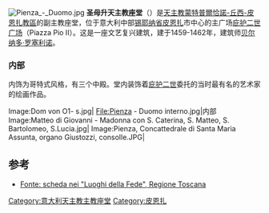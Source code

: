 {{Coord|43|04|34.88|N|11|40|44.99|E|display=title|type:landmark_region:IT}}
[[File:Pienza_-_Duomo.jpg|thumb]]
'''圣母升天主教座堂'''（{{lang-it|Concattedrale di Santa Maria Assunta}}）是[[天主教蒙特普爾恰諾-丘西-皮恩扎教區|天主教蒙特普爾恰諾-丘西-皮恩扎教區]]的副主教座堂，位于意大利中部[[锡耶纳省|锡耶纳省]][[皮恩扎|皮恩扎]]市中心的主广场[[庇护二世广场|庇护二世广场]]（Piazza Pio II）。这是一座文艺复兴建筑，建于1459-1462年，建筑师[[贝尔纳多·罗塞利诺|贝尔纳多·罗塞利诺]]。

=== 内部 ===
内饰为哥特式风格，有三个中殿。堂内装饰着[[庇护二世|庇护二世]]委托的当时最有名的艺术家的绘画作品。

<gallery>
Image:Dom von O1- s.jpg|
File:Pienza - Duomo interno.jpg|内部
Image:Matteo di Giovanni - Madonna con S. Caterina, S. Matteo, S. Bartolomeo, S.Lucia.jpg|
Image:Pienza, Concattedrale di Santa Maria Assunta, organo Giustozzi, consolle.JPG|
</gallery>

== 参考 ==
*[http://web.rete.toscana.it/Fede/ Fonte: scheda nei "Luoghi della Fede", Regione Toscana] {{Wayback|url=http://web.rete.toscana.it/Fede/ |date=20141229001123 }}
[[Category:意大利天主教主教座堂|Category:意大利天主教主教座堂]]
[[Category:皮恩扎|Category:皮恩扎]]